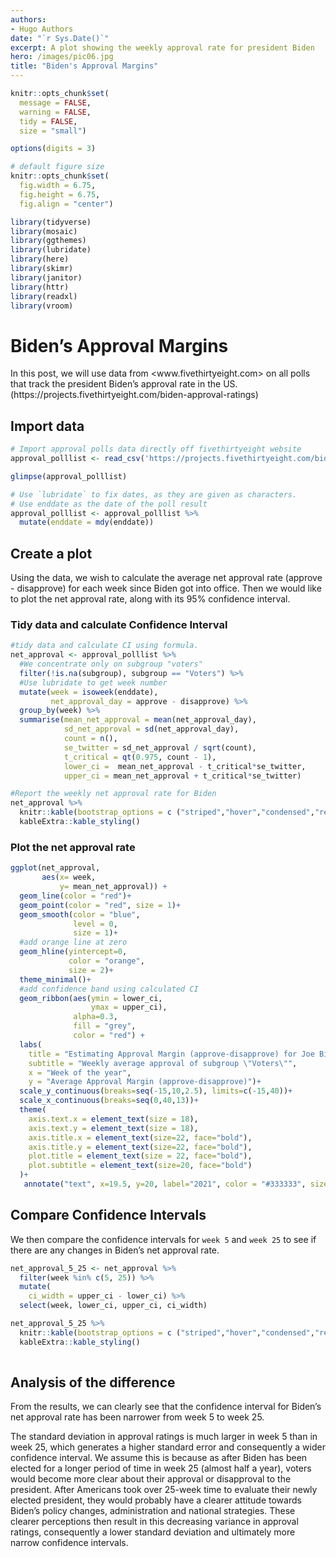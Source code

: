 ```yaml
---
authors:
- Hugo Authors
date: "`r Sys.Date()`"
excerpt: A plot showing the weekly approval rate for president Biden
hero: /images/pic06.jpg
title: "Biden's Approval Margins"
---
```


```r
knitr::opts_chunk$set(
  message = FALSE, 
  warning = FALSE, 
  tidy = FALSE,
  size = "small")

options(digits = 3)

# default figure size
knitr::opts_chunk$set(
  fig.width = 6.75, 
  fig.height = 6.75,
  fig.align = "center")
```

```r
library(tidyverse)
library(mosaic)
library(ggthemes)
library(lubridate)
library(here)
library(skimr)
library(janitor)
library(httr)
library(readxl)
library(vroom)
```

# Biden's Approval Margins

In this post, we will use data from <www.fivethirtyeight.com> on all polls that track the president Biden's approval rate in the US.
(https://projects.fivethirtyeight.com/biden-approval-ratings)

## Import data
```r
# Import approval polls data directly off fivethirtyeight website
approval_polllist <- read_csv('https://projects.fivethirtyeight.com/biden-approval-data/approval_polllist.csv') 

glimpse(approval_polllist)

# Use `lubridate` to fix dates, as they are given as characters.
# Use enddate as the date of the poll result
approval_polllist <- approval_polllist %>% 
  mutate(enddate = mdy(enddate))

```

## Create a plot
Using the data, we wish to calculate the average net approval rate (approve - disapprove) for each week since Biden got into office. \n
Then we would like to plot the net approval rate, along with its 95% confidence interval.

### Tidy data and calculate Confidence Interval
```r
#tidy data and calculate CI using formula. 
net_approval <- approval_polllist %>% 
  #We concentrate only on subgroup "voters"
  filter(!is.na(subgroup), subgroup == "Voters") %>%
  #Use lubridate to get week number
  mutate(week = isoweek(enddate),
         net_approval_day = approve - disapprove) %>% 
  group_by(week) %>%
  summarise(mean_net_approval = mean(net_approval_day),
            sd_net_approval = sd(net_approval_day),
            count = n(),
            se_twitter = sd_net_approval / sqrt(count),
            t_critical = qt(0.975, count - 1),
            lower_ci =  mean_net_approval - t_critical*se_twitter,
            upper_ci = mean_net_approval + t_critical*se_twitter)

#Report the weekly net approval rate for Biden
net_approval %>% 
  knitr::kable(bootstrap_options = c ("striped","hover","condensed","responsive")) %>%
  kableExtra::kable_styling()
```

### Plot the net approval rate
```r
ggplot(net_approval, 
       aes(x= week, 
           y= mean_net_approval)) +
  geom_line(color = "red")+
  geom_point(color = "red", size = 1)+
  geom_smooth(color = "blue",
              level = 0,
              size = 1)+
  #add orange line at zero
  geom_hline(yintercept=0, 
             color = "orange", 
             size = 2)+
  theme_minimal()+
  #add confidence band using calculated CI
  geom_ribbon(aes(ymin = lower_ci, 
                  ymax = upper_ci),
              alpha=0.3,
              fill = "grey",
              color = "red") + 
  labs(
    title = "Estimating Approval Margin (approve-disapprove) for Joe Biden",
    subtitle = "Weekly average approval of subgroup \"Voters\"",
    x = "Week of the year",
    y = "Average Approval Margin (approve-disapprove)")+
  scale_y_continuous(breaks=seq(-15,10,2.5), limits=c(-15,40))+
  scale_x_continuous(breaks=seq(0,40,13))+
  theme(
    axis.text.x = element_text(size = 18),
    axis.text.y = element_text(size = 18),
    axis.title.x = element_text(size=22, face="bold"),
    axis.title.y = element_text(size=22, face="bold"),
    plot.title = element_text(size = 22, face="bold"),
    plot.subtitle = element_text(size=20, face="bold")
  )+
   annotate("text", x=19.5, y=20, label="2021", color = "#333333", size=8)

```

## Compare Confidence Intervals

We then compare the confidence intervals for `week 5` and `week 25` to see if there are any changes in Biden's net approval rate.
```r
net_approval_5_25 <- net_approval %>% 
  filter(week %in% c(5, 25)) %>% 
  mutate(
    ci_width = upper_ci - lower_ci) %>% 
  select(week, lower_ci, upper_ci, ci_width)

net_approval_5_25 %>% 
  knitr::kable(bootstrap_options = c ("striped","hover","condensed","responsive")) %>%
  kableExtra::kable_styling()
  
```

## Analysis of the difference

From the results, we can clearly see that the confidence interval for Biden's net approval rate has been narrower from week 5 to week 25. \n

The standard deviation in approval ratings is much larger in week 5 than in week 25, which generates a higher standard error and consequently a wider confidence interval. We assume this is because as after Biden has been elected for a longer period of time in week 25 (almost half a year), voters would become more clear about their approval or disapproval to the president. After Americans took over 25-week time to evaluate their newly elected president, they would probably have a clearer attitude towards Biden's policy changes, administration and national strategies. These clearer perceptions then result in this decreasing variance in approval ratings, consequently a lower standard deviation and ultimately more narrow confidence intervals.